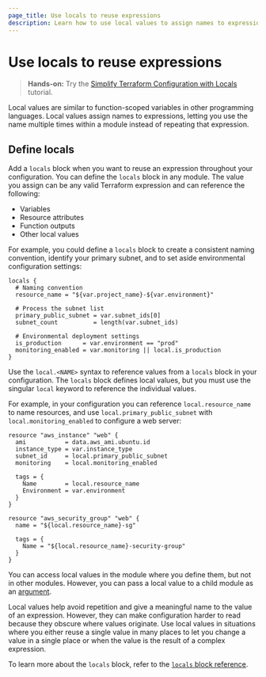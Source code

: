 ```yaml
---
page_title: Use locals to reuse expressions
description: Learn how to use local values to assign names to expressions, letting you name and reuse expressions in your configuration.
---
```


# Use locals to reuse expressions

> **Hands-on:** Try the [Simplify Terraform Configuration with Locals](/terraform/tutorials/configuration-language/locals?utm_source=WEBSITE&utm_medium=WEB_IO&utm_offer=ARTICLE_PAGE&utm_content=DOCS) tutorial.

Local values are similar to function-scoped variables in other programming languages. Local values assign names to expressions, letting you use the name multiple times within a module instead of repeating that expression.

## Define locals

Add a `locals` block when you want to reuse an expression throughout your configuration. You can define the `locals` block in any module. The value you assign can be any valid Terraform expression and can reference the following:

- Variables
- Resource attributes
- Function outputs
- Other local values

For example, you could define a `locals` block to create a consistent naming convention, identify your primary subnet, and to set aside environmental configuration settings:

<CodeBlockConfig hideClipboard>

```hcl
locals {
  # Naming convention
  resource_name = "${var.project_name}-${var.environment}"

  # Process the subnet list
  primary_public_subnet = var.subnet_ids[0]
  subnet_count          = length(var.subnet_ids)

  # Environmental deployment settings
  is_production      = var.environment == "prod"
  monitoring_enabled = var.monitoring || local.is_production
}
```

</CodeBlockConfig>

Use the `local.<NAME>` syntax to reference values from a `locals` block in your configuration. The `locals` block defines local values, but you must use the singular `local` keyword to reference the individual values.

For example, in your configuration you can reference `local.resource_name` to name resources, and use `local.primary_public_subnet` with `local.monitoring_enabled` to configure a web server:

<CodeBlockConfig highlight="4,5,8,14,17" hideClipboard>

```hcl
resource "aws_instance" "web" {
  ami           = data.aws_ami.ubuntu.id
  instance_type = var.instance_type
  subnet_id     = local.primary_public_subnet
  monitoring    = local.monitoring_enabled

  tags = {
    Name        = local.resource_name
    Environment = var.environment
  }
}

resource "aws_security_group" "web" {
  name = "${local.resource_name}-sg"

  tags = {
    Name = "${local.resource_name}-security-group"
  }
}
```

</CodeBlockConfig>

You can access local values in the module where you define them, but not in other modules. However, you can pass a local value to a child module as an [argument](/terraform/language/modules/syntax#calling-a-child-module).

Local values help avoid repetition and give a meaningful name to the value of an expression. However, they can make configuration harder to read because they obscure where values originate. Use local values in situations where you either reuse a single value in many places to let you change a value in a single place or when the value is the result of a complex expression.

To learn more about the `locals` block, refer to the [`locals` block reference](/terraform/language/block/locals).
